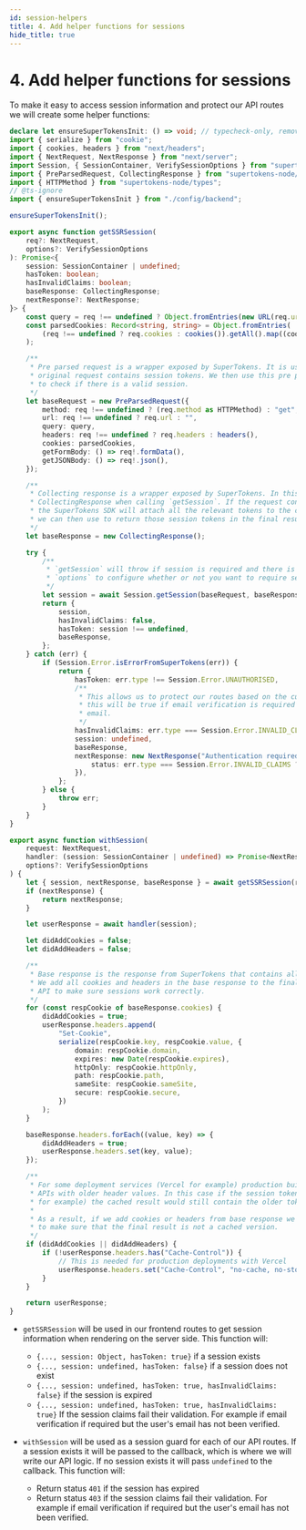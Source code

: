 ```yaml
---
id: session-helpers
title: 4. Add helper functions for sessions
hide_title: true
---
```


<!-- COPY DOCS -->
<!-- ./thirdpartyemailpassword/nextjs/app-directory/session-helpers.mdx -->

# 4. Add helper functions for sessions

To make it easy to access session information and protect our API routes we will create some helper functions:

```ts title="app/sessionUtils.ts"
declare let ensureSuperTokensInit: () => void; // typecheck-only, removed from output
import { serialize } from "cookie";
import { cookies, headers } from "next/headers";
import { NextRequest, NextResponse } from "next/server";
import Session, { SessionContainer, VerifySessionOptions } from "supertokens-node/recipe/session";
import { PreParsedRequest, CollectingResponse } from "supertokens-node/framework/custom";
import { HTTPMethod } from "supertokens-node/types";
// @ts-ignore
import { ensureSuperTokensInit } from "./config/backend";

ensureSuperTokensInit();

export async function getSSRSession(
    req?: NextRequest,
    options?: VerifySessionOptions
): Promise<{
    session: SessionContainer | undefined;
    hasToken: boolean;
    hasInvalidClaims: boolean;
    baseResponse: CollectingResponse;
    nextResponse?: NextResponse;
}> {
    const query = req !== undefined ? Object.fromEntries(new URL(req.url).searchParams.entries()) : {};
    const parsedCookies: Record<string, string> = Object.fromEntries(
        (req !== undefined ? req.cookies : cookies()).getAll().map((cookie) => [cookie.name, cookie.value])
    );

    /**
     * Pre parsed request is a wrapper exposed by SuperTokens. It is used as a helper to detect if the
     * original request contains session tokens. We then use this pre parsed request to call `getSession`
     * to check if there is a valid session.
     */
    let baseRequest = new PreParsedRequest({
        method: req !== undefined ? (req.method as HTTPMethod) : "get",
        url: req !== undefined ? req.url : "",
        query: query,
        headers: req !== undefined ? req.headers : headers(),
        cookies: parsedCookies,
        getFormBody: () => req!.formData(),
        getJSONBody: () => req!.json(),
    });

    /**
     * Collecting response is a wrapper exposed by SuperTokens. In this case we are using an empty
     * CollectingResponse when calling `getSession`. If the request contains valid session tokens
     * the SuperTokens SDK will attach all the relevant tokens to the collecting response object which
     * we can then use to return those session tokens in the final result (refer to `withSession` in this file)
     */
    let baseResponse = new CollectingResponse();

    try {
        /**
         * `getSession` will throw if session is required and there is no valid session. You can use
         * `options` to configure whether or not you want to require sessions when calling `getSSRSession`
         */
        let session = await Session.getSession(baseRequest, baseResponse, options);
        return {
            session,
            hasInvalidClaims: false,
            hasToken: session !== undefined,
            baseResponse,
        };
    } catch (err) {
        if (Session.Error.isErrorFromSuperTokens(err)) {
            return {
                hasToken: err.type !== Session.Error.UNAUTHORISED,
                /**
                 * This allows us to protect our routes based on the current session claims. For example
                 * this will be true if email verification is required but the user has not verified their
                 * email.
                 */
                hasInvalidClaims: err.type === Session.Error.INVALID_CLAIMS,
                session: undefined,
                baseResponse,
                nextResponse: new NextResponse("Authentication required", {
                    status: err.type === Session.Error.INVALID_CLAIMS ? 403 : 401,
                }),
            };
        } else {
            throw err;
        }
    }
}

export async function withSession(
    request: NextRequest,
    handler: (session: SessionContainer | undefined) => Promise<NextResponse>,
    options?: VerifySessionOptions
) {
    let { session, nextResponse, baseResponse } = await getSSRSession(request, options);
    if (nextResponse) {
        return nextResponse;
    }

    let userResponse = await handler(session);

    let didAddCookies = false;
    let didAddHeaders = false;

    /**
     * Base response is the response from SuperTokens that contains all the session tokens.
     * We add all cookies and headers in the base response to the final response from the
     * API to make sure sessions work correctly.
     */
    for (const respCookie of baseResponse.cookies) {
        didAddCookies = true;
        userResponse.headers.append(
            "Set-Cookie",
            serialize(respCookie.key, respCookie.value, {
                domain: respCookie.domain,
                expires: new Date(respCookie.expires),
                httpOnly: respCookie.httpOnly,
                path: respCookie.path,
                sameSite: respCookie.sameSite,
                secure: respCookie.secure,
            })
        );
    }

    baseResponse.headers.forEach((value, key) => {
        didAddHeaders = true;
        userResponse.headers.set(key, value);
    });

    /**
     * For some deployment services (Vercel for example) production builds can return cached results for
     * APIs with older header values. In this case if the session tokens have changed (because of refreshing
     * for example) the cached result would still contain the older tokens and sessions would stop working.
     * 
     * As a result, if we add cookies or headers from base response we also set the Cache-Control header
     * to make sure that the final result is not a cached version.
     */
    if (didAddCookies || didAddHeaders) {
        if (!userResponse.headers.has("Cache-Control")) {
            // This is needed for production deployments with Vercel
            userResponse.headers.set("Cache-Control", "no-cache, no-store, max-age=0, must-revalidate");
        }
    }

    return userResponse;
}
```

- `getSSRSession` will be used in our frontend routes to get session information when rendering on the server side. This function will:
    - `{..., session: Object, hasToken: true}` if a session exists
    - `{..., session: undefined, hasToken: false}` if a session does not exist
    - `{..., session: undefined, hasToken: true, hasInvalidClaims: false}` if the session is expired
    - `{..., session: undefined, hasToken: true, hasInvalidClaims: true}` If the session claims fail their validation. For example if email verification if required but the user's email has not been verified.

- `withSession` will be used as a session guard for each of our API routes. If a session exists it will be passed to the callback, which is where we will write our API logic. If no session exists it will pass `undefined` to the callback. This function will:
    - Return status `401` if the session has expired
    - Return status `403` if the session claims fail their validation. For example if email verification if required but the user's email has not been verified.
